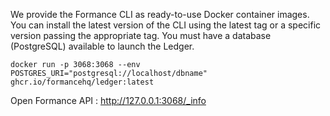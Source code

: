 We provide the Formance CLI as ready-to-use Docker container images. You can install the latest version of the CLI using the latest tag or a specific version passing the appropriate tag.
You must have a database (PostgreSQL) available to launch the Ledger. 

```shell
docker run -p 3068:3068 --env POSTGRES_URI="postgresql://localhost/dbname" ghcr.io/formancehq/ledger:latest
```
Open Formance API : http://127.0.0.1:3068/_info
